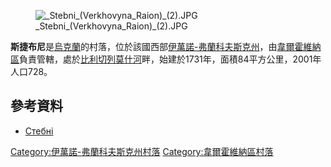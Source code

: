 [[Image:_Stebni_(Verkhovyna_Raion)_(2).JPG|right]]

{{coord|48|5|57|N|24|59|2|E|scale:30000|display=inline,title}}

'''斯捷布尼'''是[[烏克蘭|烏克蘭]]的村落，位於該國西部[[伊萬諾-弗蘭科夫斯克州|伊萬諾-弗蘭科夫斯克州]]，由[[韋爾霍維納區|韋爾霍維納區]]負責管轄，處於[[比利切列莫什河|比利切列莫什河]]畔，始建於1731年，面積84平方公里，2001年人口728。

==參考資料==
* [http://w1.c1.rada.gov.ua/pls/z7503/A005?rdat1=30.03.2014&rf7571=13294 Стебні]

{{DEFAULTSORT:Стебні}}
[[Category:伊萬諾-弗蘭科夫斯克州村落|Category:伊萬諾-弗蘭科夫斯克州村落]]
[[Category:韋爾霍維納區村落|Category:韋爾霍維納區村落]]


{{IvanoFrankivsk-geo-stub}}